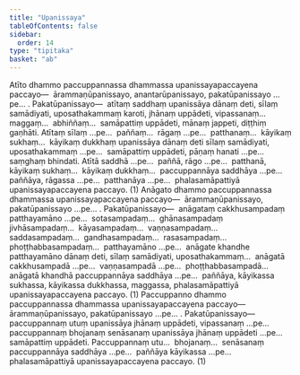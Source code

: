 ```yaml
---
title: "Upanissaya"
tableOfContents: false
sidebar:
  order: 14
type: "tipitaka"
basket: "ab"
---
```



<DynamicBreadcrumb />

<Division number="8">

<Paragraph number="2639">
Atīto dhammo paccuppannassa dhammassa upanissayapaccayena paccayo—  ārammaṇūpanissayo, anantarūpanissayo, pakatūpanissayo …pe… . <Emphasis>Pakatūpanissayo</Emphasis>—  atītaṃ saddhaṃ upanissāya dānaṃ deti, sīlaṃ samādiyati, uposathakammaṃ karoti, jhānaṃ uppādeti, vipassanaṃ…  maggaṃ…  abhiññaṃ…  samāpattiṃ uppādeti, mānaṃ jappeti, diṭṭhiṃ gaṇhāti. Atītaṃ sīlaṃ …pe…  paññaṃ…  rāgaṃ …pe…  patthanaṃ…  kāyikaṃ sukhaṃ…  kāyikaṃ dukkhaṃ upanissāya dānaṃ deti sīlaṃ samādiyati, uposathakammaṃ …pe…  samāpattiṃ uppādeti, pāṇaṃ hanati …pe…  saṃghaṃ bhindati. Atītā saddhā …pe…  paññā, rāgo …pe…  patthanā, kāyikaṃ sukhaṃ…  kāyikaṃ dukkhaṃ…  paccuppannāya saddhāya …pe…  paññāya, rāgassa …pe…  patthanāya …pe…  phalasamāpattiyā upanissayapaccayena paccayo. (1)
</Paragraph>

<Paragraph number="2640">
Anāgato dhammo paccuppannassa dhammassa upanissayapaccayena paccayo—  ārammaṇūpanissayo, pakatūpanissayo …pe… . <Emphasis>Pakatūpanissayo</Emphasis>—  anāgataṃ cakkhusampadaṃ patthayamāno …pe…  sotasampadaṃ…  ghānasampadaṃ jivhāsampadaṃ…  kāyasampadaṃ…  vaṇṇasampadaṃ…  saddasampadaṃ…  gandhasampadaṃ…  rasasampadaṃ…  phoṭṭhabbasampadaṃ…  patthayamāno …pe…  anāgate khandhe patthayamāno dānaṃ deti, sīlaṃ samādiyati, uposathakammaṃ…  anāgatā cakkhusampadā …pe…  vaṇṇasampadā …pe…  phoṭṭhabbasampadā…  anāgatā khandhā paccuppannāya saddhāya …pe…  paññāya, kāyikassa sukhassa, kāyikassa dukkhassa, maggassa, phalasamāpattiyā upanissayapaccayena paccayo. (1)
</Paragraph>

<Paragraph number="2641">
Paccuppanno dhammo paccuppannassa dhammassa upanissayapaccayena paccayo—  ārammaṇūpanissayo, pakatūpanissayo …pe… . <Emphasis>Pakatūpanissayo</Emphasis>—  paccuppannaṃ utuṃ upanissāya jhānaṃ uppādeti, vipassanaṃ …pe…  paccuppannaṃ bhojanaṃ senāsanaṃ upanissāya jhānaṃ uppādeti …pe…  samāpattiṃ uppādeti. Paccuppannaṃ utu…  bhojanaṃ…  senāsanaṃ paccuppannāya saddhāya …pe…  paññāya kāyikassa …pe…  phalasamāpattiyā upanissayapaccayena paccayo. (1)
</Paragraph>
</Division>